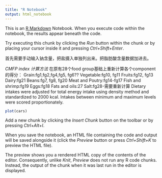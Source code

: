 ```yaml
---
title: "R Notebook"
output: html_notebook
---
```


This is an [R Markdown](http://rmarkdown.rstudio.com) Notebook. When you execute code within the notebook, the results appear beneath the code. 

Try executing this chunk by clicking the *Run* button within the chunk or by placing your cursor inside it and pressing *Ctrl+Shift+Enter*. 

首先需要手动输入钠含量，把盐摄入单独列出来。把脂肪酸含量数据加进去。


*CMFP index 计算方法*
在原有28个food group基础上重新计算各个component的得分：
Grain:fg1,fg2,fg4,fg5, fg6??
Vegetable:fg10, fg11
Fruits:fg12, fg13
Dairy:fg21
Beans:fg7, fg8, fg20
Meat and Poutry:fg14-fg17
Fish and shrimp:fg19
Eggs:fg18
Fats and oils:27
Salt:fg28-需要重新计算
Dietary intakes were adjusted for total energy intake using density method and standardized to 2000 kcal. Intakes between minimum and maximum levels were scored proportionately.

```r
plot(cars)
```

Add a new chunk by clicking the *Insert Chunk* button on the toolbar or by pressing *Ctrl+Alt+I*.

When you save the notebook, an HTML file containing the code and output will be saved alongside it (click the *Preview* button or press *Ctrl+Shift+K* to preview the HTML file).

The preview shows you a rendered HTML copy of the contents of the editor. Consequently, unlike *Knit*, *Preview* does not run any R code chunks. Instead, the output of the chunk when it was last run in the editor is displayed.
